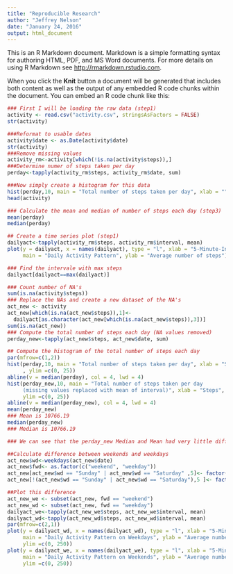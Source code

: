 ```yaml
---
title: "Reproducible Research"
author: "Jeffrey Nelson"
date: "January 24, 2016"
output: html_document
---
```


This is an R Markdown document. Markdown is a simple formatting syntax for authoring HTML, PDF, and MS Word documents. For more details on using R Markdown see <http://rmarkdown.rstudio.com>.

When you click the **Knit** button a document will be generated that includes both content as well as the output of any embedded R code chunks within the document. You can embed an R code chunk like this:


```r
### First I will be loading the raw data (step1)
activity <- read.csv("activity.csv", stringsAsFactors = FALSE)
str(activity)
```
```r
###Reformat to usable dates
activity$date <- as.Date(activity$date)
str(activity)
###Remove missing values
activity_rm<-activity[which(!is.na(activity$steps)),]
###Determine numer of steps taken per day
perday<-tapply(activity_rm$steps, activity_rm$date, sum)
```
```r
###Now simply create a histogram for this data
hist(perday,10, main = "Total number of steps taken per day", xlab = "")
head(activity)
```
```r
### Calculate the mean and median of number of steps each day (step3)
mean(perday)
median(perday)
```
```r
## Create a time series plot (step1)
dailyact<-tapply(activity_rm$steps, activity_rm$interval, mean)
plot(y = dailyact, x = names(dailyact), type = "l", xlab = "5-Minute-Interval", 
     main = "Daily Activity Pattern", ylab = "Average number of steps")
```
```r
### Find the intervale with max steps
dailyact[dailyact==max(dailyact)]
```
```r
### Count number of NA's
sum(is.na(activity$steps))
### Replace the NAs and create a new dataset of the NA's
act_new <- activity
act_new[which(is.na(act_new$steps)),1]<-
  dailyact[as.character(act_new[which(is.na(act_new$steps)),3])]
sum(is.na(act_new))
### Compute the total number of steps each day (NA values removed)
perday_new<-tapply(act_new$steps, act_new$date, sum)
```
```r
## Compute the histogram of the total number of steps each day
par(mfrow=c(1,2))
hist(perday,10, main = "Total number of steps taken per day", xlab = "Steps"
     , ylim =c(0, 25))
abline(v = median(perday), col = 4, lwd = 4)
hist(perday_new,10, main = "Total number of steps taken per day  
     (missing values replaced with mean of interval)", xlab = "Steps",
     ylim =c(0, 25))
abline(v = median(perday_new), col = 4, lwd = 4)
mean(perday_new)
### Mean is 10766.19
median(perday_new)
### Median is 10766.19

### We can see that the perday_new Median and Mean had very little difference from the original dataset
```
```r
##Calculate difference between weekends and weekdays
act_new$wd<-weekdays(act_new$date)
act_new$fwd<- as.factor(c("weekend", "weekday"))
act_new[act_new$wd == "Sunday" | act_new$wd == "Saturday" ,5]<- factor("weekend")
act_new[!(act_new$wd == "Sunday" | act_new$wd == "Saturday"),5 ]<- factor("weekday")

##Plot this difference
act_new_we <- subset(act_new, fwd == "weekend") 
act_new_wd <- subset(act_new, fwd == "weekday") 
dailyact_we<-tapply(act_new_we$steps, act_new_we$interval, mean)
dailyact_wd<-tapply(act_new_wd$steps, act_new_wd$interval, mean)
par(mfrow=c(2,1))
plot(y = dailyact_wd, x = names(dailyact_wd), type = "l", xlab = "5-Minute Interval", 
     main = "Daily Activity Pattern on Weekdays", ylab = "Average number of steps", 
     ylim =c(0, 250))
plot(y = dailyact_we, x = names(dailyact_we), type = "l", xlab = "5-Minute Interval", 
     main = "Daily Activity Pattern on Weekends", ylab = "Average number of steps", 
     ylim =c(0, 250))
```


